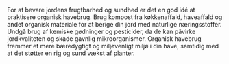 For at bevare jordens frugtbarhed og sundhed er det en god idé at praktisere organisk havebrug. Brug kompost fra køkkenaffald, haveaffald og andet organisk materiale for at berige din jord med naturlige næringsstoffer. Undgå brug af kemiske gødninger og pesticider, da de kan påvirke jordkvaliteten og skade gavnlig mikroorganismer. Organisk havebrug fremmer et mere bæredygtigt og miljøvenligt miljø i din have, samtidig med at det støtter en rig og sund vækst af planter.
